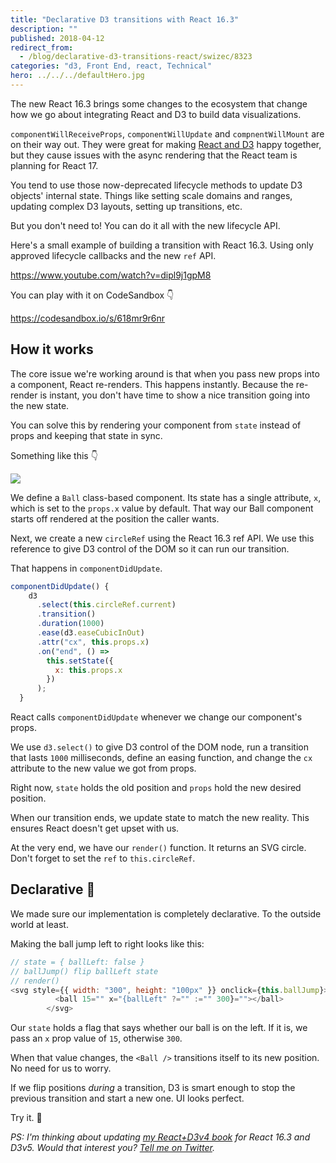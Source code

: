 ```yaml
---
title: "Declarative D3 transitions with React 16.3"
description: ""
published: 2018-04-12
redirect_from:
  - /blog/declarative-d3-transitions-react/swizec/8323
categories: "d3, Front End, react, Technical"
hero: ../../../defaultHero.jpg
---
```


The new React 16.3 brings some changes to the ecosystem that change how we go about integrating React and D3 to build data visualizations.

`componentWillReceiveProps`, `componentWillUpdate` and `compnentWillMount` are on their way out. They were great for making [React and D3](https://swizec.com/reactd3js) happy together, but they cause issues with the async rendering that the React team is planning for React 17.

You tend to use those now-deprecated lifecycle methods to update D3 objects' internal state. Things like setting scale domains and ranges, updating complex D3 layouts, setting up transitions, etc.

But you don't need to! You can do it all with the new lifecycle API.

Here's a small example of building a transition with React 16.3. Using only approved lifecycle callbacks and the new `ref` API.

https://www.youtube.com/watch?v=dipl9j1gpM8

You can play with it on CodeSandbox 👇

https://codesandbox.io/s/618mr9r6nr

## How it works

The core issue we're working around is that when you pass new props into a component, React re-renders. This happens instantly. Because the re-render is instant, you don't have time to show a nice transition going into the new state.

You can solve this by rendering your component from `state` instead of props and keeping that state in sync.

Something like this 👇

![](https://swizec.com/wp-content/uploads/2018/04/carbon-945x1024.png)

We define a `Ball` class-based component. Its state has a single attribute, `x`, which is set to the `props.x` value by default. That way our Ball component starts off rendered at the position the caller wants.

Next, we create a new `circleRef` using the React 16.3 ref API. We use this reference to give D3 control of the DOM so it can run our transition.

That happens in `componentDidUpdate`.

```javascript
componentDidUpdate() {
    d3
      .select(this.circleRef.current)
      .transition()
      .duration(1000)
      .ease(d3.easeCubicInOut)
      .attr("cx", this.props.x)
      .on("end", () =>
        this.setState({
          x: this.props.x
        })
      );
  }
```

React calls `componentDidUpdate` whenever we change our component's props.

We use `d3.select()` to give D3 control of the DOM node, run a transition that lasts `1000` milliseconds, define an easing function, and change the `cx` attribute to the new value we got from props.

Right now, `state` holds the old position and `props` hold the new desired position.

When our transition ends, we update state to match the new reality. This ensures React doesn't get upset with us.

At the very end, we have our `render()` function. It returns an SVG circle. Don't forget to set the `ref` to `this.circleRef`.

## Declarative 💪

We made sure our implementation is completely declarative. To the outside world at least.

Making the ball jump left to right looks like this:

```javascript
// state = { ballLeft: false }
// ballJump() flip ballLeft state
// render()
<svg style={{ width: "300", height: "100px" }} onclick={this.ballJump}>
          <ball 15="" x="{ballLeft" ?="" :="" 300}=""></ball>
        </svg>
```

Our `state` holds a flag that says whether our ball is on the left. If it is, we pass an `x` prop value of `15`, otherwise `300`.

When that value changes, the `<Ball />` transitions itself to its new position. No need for us to worry.

If we flip positions _during_ a transition, D3 is smart enough to stop the previous transition and start a new one. UI looks perfect.

Try it. 🏀

_PS: I'm thinking about updating [my React+D3v4 book](https://swizec.com/reactd3js) for React 16.3 and D3v5. Would that interest you? [Tell me on Twitter](http://twitter.com/home?status=Yo%20@swizec%20you%20should%20update%20your%20React+D3v4%20book)._
